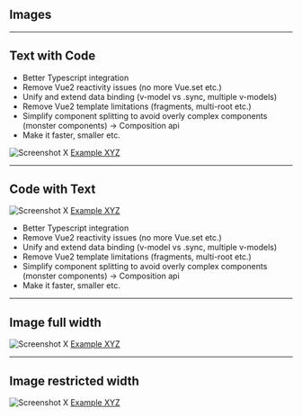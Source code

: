 <!-- section-title: Images -->
## Images

---

## Text with Code
<!-- block-start: grid -->
<!-- block-start: column -->
<!-- classes: grid.sm -->
- Better Typescript integration
- Remove Vue2 reactivity issues (no more Vue.set etc.)
- Unify and extend data binding (v-model vs .sync, multiple v-models)
- Remove Vue2 template limitations (fragments, multi-root etc.)
- Simplify component splitting to avoid overly complex components (monster components) -> Composition api
- Make it faster, smaller etc.

<!-- block-end -->
<!-- block-start: column -->
![Screenshot X](../../code/examples/composition-api-1/screenshot.png)
[Example XYZ](http://127.0.0.1:8085/examples/composition-api-1/)

<!-- block-end -->
<!-- block-end -->

---

## Code with Text
<!-- block-start: grid -->
<!-- block-start: column -->
<!-- classes: grid.sm -->
![Screenshot X](../../code/examples/composition-api-1/screenshot.png)
[Example XYZ](http://127.0.0.1:8085/examples/composition-api-1/)

<!-- block-end -->
<!-- block-start: column -->
- Better Typescript integration
- Remove Vue2 reactivity issues (no more Vue.set etc.)
- Unify and extend data binding (v-model vs .sync, multiple v-models)
- Remove Vue2 template limitations (fragments, multi-root etc.)
- Simplify component splitting to avoid overly complex components (monster components) -> Composition api
- Make it faster, smaller etc.

<!-- block-end -->
<!-- block-end -->

---

## Image full width
![Screenshot X](../../code/examples/composition-api-1/screenshot.png)
[Example XYZ](http://127.0.0.1:8085/examples/composition-api-1/)

---

## Image restricted width
<!-- block-start: grid -->
<!-- block-start: column -->
<!-- classes: grid.sm -->
<!-- classes: width-66 -->
![Screenshot X](../../code/examples/composition-api-1/screenshot.png)
[Example XYZ](http://127.0.0.1:8085/examples/composition-api-1/)

<!-- block-end -->
<!-- block-end -->
